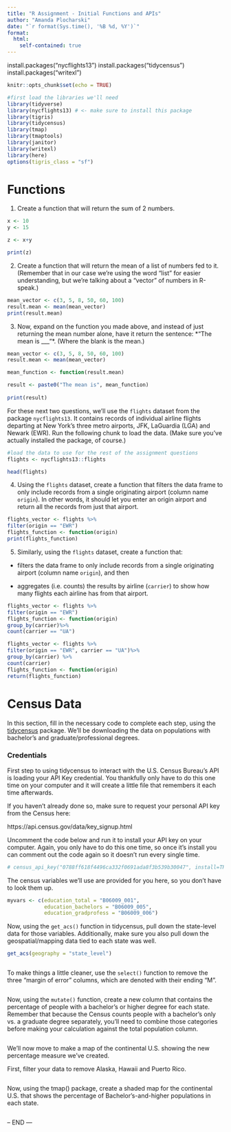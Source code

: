 ```yaml
---
title: "R Assignment - Initial Functions and APIs"
author: "Amanda Plocharski"
date: "`r format(Sys.time(), '%B %d, %Y')`"
format:
  html:
    self-contained: true
---
```


install.packages("nycflights13")
install.packages("tidycensus")
install.packages("writexl")

```r
knitr::opts_chunk$set(echo = TRUE)

#first load the libraries we'll need
library(tidyverse)
library(nycflights13) # <- make sure to install this package 
library(tigris)
library(tidycensus)
library(tmap)
library(tmaptools)
library(janitor)
library(writexl)
library(here)
options(tigris_class = "sf")

```

# Functions

1) Create a function that will return the sum of 2 numbers.

```r

x <- 10
y <- 15

z <- x+y

print(z)


```

2) Create a function that will return the mean of a list of numbers fed to it. (Remember that in our case we're using the word "list" for easier understanding, but we're talking about a "vector" of numbers in R-speak.)

```r

mean_vector <- c(3, 5, 8, 50, 60, 100)
result.mean <- mean(mean_vector)
print(result.mean)


```

3) Now, expand on the function you made above, and instead of just returning the mean number alone, have it return the sentence:
*"The mean is ___"*. (Where the blank is the mean.)

```r

mean_vector <- c(3, 5, 8, 50, 60, 100)
result.mean <- mean(mean_vector)

mean_function <- function(result.mean)

result <- paste0("The mean is", mean_function)
  
print(result)


```

For these next two questions, we'll use the `flights` dataset from the package `nycflights13`. It contains records of individual airline flights departing at New York's three metro airports, JFK, LaGuardia (LGA) and Newark (EWR). Run the following chunk to load the data. (Make sure you've actually installed the package, of course.)

```r
#load the data to use for the rest of the assignment questions
flights <- nycflights13::flights

head(flights)
```

4) Using the `flights` dataset, create a function that filters the data frame to only include records from a single originating airport (column name `origin`). In other words, it should let you enter an origin airport and return all the records from just that airport.

```r


flights_vector <- flights %>%
filter(origin == "EWR")
flights_function <- function(origin)
print(flights_function)


```

5) Similarly, using the `flights` dataset, create a function that:

-   filters the data frame to only include records from a single originating airport (column name `origin`), and then

-   aggregates (i.e. counts) the results by airline (`carrier`) to show how many flights each airline has from that airport.

```r

flights_vector <- flights %>%
filter(origin == "EWR")
flights_function <- function(origin)
group_by(carrier)%>%
count(carrier == "UA")

flights_vector <- flights %>%
filter(origin == "EWR", carrier == "UA")%>%
group_by(carrier) %>%
count(carrier)
flights_function <- function(origin)
return(flights_function)

```

# Census Data

In this section, fill in the necessary code to complete each step, using the [tidycensus](https://walker-data.com/tidycensus/index.html) package. We'll be downloading the data on populations with bachelor's and graduate/professional degrees.

### Credentials

First step to using tidycensus to interact with the U.S. Census Bureau's API is loading your API Key credential. You thankfully only have to do this one time on your computer and it will create a little file that remembers it each time afterwards.

If you haven't already done so, make sure to request your personal API key from the Census here:

https://api.census.gov/data/key_signup.html

Uncomment the code below and run it to install your API key on your computer. Again, you only have to do this one time, so once it's install you can comment out the code again so it doesn't run every single time.

```r

# census_api_key("0788ff618f4496ca332f0691ada8f3b539b30047", install=TRUE)


```

The census variables we'll use are provided for you here, so you don't have to look them up.

```r
myvars <- c(education_total = "B06009_001",
            education_bachelors = "B06009_005",
            education_gradprofess = "B06009_006")
```

Now, using the `get_acs()` function in tidycensus, pull down the state-level data for those variables. Additionally, make sure you also pull down the geospatial/mapping data tied to each state was well.

```r

get_acs(geography = "state_level")



```

To make things a little cleaner, use the `select()` function to remove the three "margin of error" columns, which are denoted with their ending "M".

```r





```

Now, using the `mutate()` function, create a new column that contains the percentage of people with a bachelor's or higher degree for each state. Remember that because the Census counts people with a bachelor's only vs. a graduate degree separately, you'll need to combine those categories before making your calculation against the total population column.

```r





```

We'll now move to make a map of the continental U.S. showing the new percentage measure we've created.

First, filter your data to remove Alaska, Hawaii and Puerto Rico.

```r





```

Now, using the tmap() package, create a shaded map for the continental U.S. that shows the percentage of Bachelor's-and-higher populations in each state.

```r







```

-- END ---
